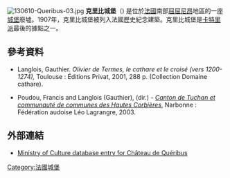 [[Image:130610-Queribus-03.jpg|thumb]]
'''克里比城堡'''（{{lang-fr|Château de Quéribus}}) 是位於[[法國|法國]]南部[[屈屈尼昂|屈屈尼昂]]地區的一座[[城堡|城堡]]廢墟。1907年，克里比城堡被列入法國歷史紀念建築。克里比城堡是[[卡特里派|卡特里派]]最後的據點之一。
== 參考資料 ==
* {{fr icon}} Langlois, Gauthier. ''Olivier de Termes, le cathare et le croisé (vers 1200-1274),'' Toulouse : Éditions Privat, 2001, 288 p. (Collection Domaine cathare).
* {{fr icon}} Poudou, Francis and Langlois (Gauthier), (dir.) - [https://web.archive.org/web/20051016202848/http://paratge.chez.tiscali.fr/vap/vap9.htm ''Canton de Tuchan et communauté de communes des Hautes Corbières''], Narbonne : Fédération audoise Léo Lagrangre, 2003.
==外部連結==
* [http://www.culture.gouv.fr/public/mistral/merimee_fr?ACTION=CHERCHER&FIELD_1=INSEE&VALUE_1=11113 Ministry of Culture database entry for Château de Quéribus] {{Wayback|url=http://www.culture.gouv.fr/public/mistral/merimee_fr?ACTION=CHERCHER&FIELD_1=INSEE&VALUE_1=11113 |date=20120406112109 }} {{fr icon}}
{{Commonscat|Château de Quéribus}}
[[Category:法國城堡|Category:法國城堡]]